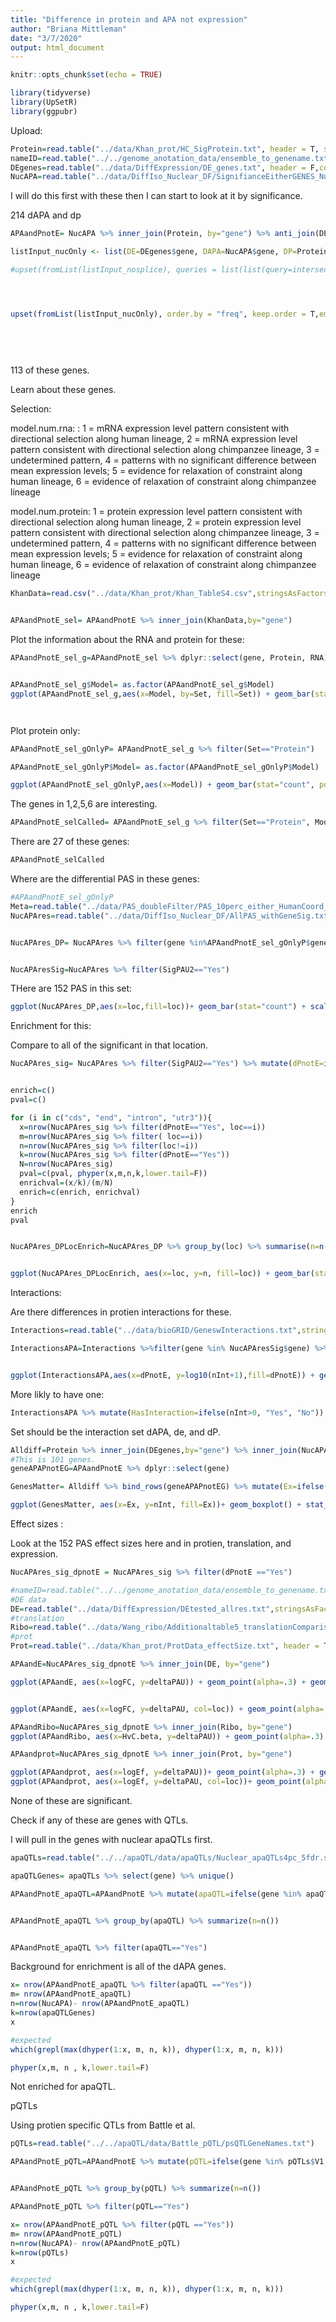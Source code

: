 ```yaml
---
title: "Difference in protein and APA not expression"
author: "Briana Mittleman"
date: "3/7/2020"
output: html_document
---
```


```r
knitr::opts_chunk$set(echo = TRUE)
```

```r
library(tidyverse)
library(UpSetR)
library(ggpubr)
```

Upload:  

```r
Protein=read.table("../data/Khan_prot/HC_SigProtein.txt", header = T, stringsAsFactors = F)%>% dplyr::rename("gene"=gene.symbol)
nameID=read.table("../../genome_anotation_data/ensemble_to_genename.txt",sep="\t", header = T, stringsAsFactors = F)
DEgenes=read.table("../data/DiffExpression/DE_genes.txt", header = F,col.names = c("Gene_stable_ID"),stringsAsFactors = F) %>% inner_join(nameID, by="Gene_stable_ID") %>% dplyr::select(Gene.name) %>% dplyr::rename("gene"=Gene.name)
NucAPA=read.table("../data/DiffIso_Nuclear_DF/SignifianceEitherGENES_Nuclear.txt",header = T,stringsAsFactors = F)
```

I will do this first with these then I can start to look at it by significance.  

214 dAPA and dp  
```r
APAandPnotE= NucAPA %>% inner_join(Protein, by="gene") %>% anti_join(DEgenes,by="gene")
```

```r
listInput_nucOnly <- list(DE=DEgenes$gene, DAPA=NucAPA$gene, DP=Protein$gene)

#upset(fromList(listInput_nosplice), queries = list(list(query=intersects, params=list("DAPA", "DT", "DP"), color="red", active=T,query.name="APA, Ribo, Protein"),list(query=intersects, params=list("DE", "DT", "DP"), color="orange", active=T, query.name="Expression,Ribo, Protein"),list(query=intersects, params=list("DAPA", "DT"), color="blue", active=T, query.name="APA,Ribo") ,list(query=intersects, params=list("DAPA", "DP"), color="purple", active=T, query.name="APA, Protein"),list(query=intersects, params=list("DAPA", "DE"), color="green", active=T, query.name="APA, Expression")), order.by = "freq", query.legend = "bottom")




upset(fromList(listInput_nucOnly), order.by = "freq", keep.order = T,empty.intersections = "on", queries = list(list(query=intersects, params=list("DAPA", "DP"), color="darkorchid4", active=T,query.name="APA, Protein")))
      
      
      
      
```



113 of these genes.  

Learn about these genes. 

Selection:  


model.num.rna: : 1 = mRNA expression level pattern consistent with directional selection along human lineage, 2 = mRNA expression level pattern consistent with directional selection along chimpanzee lineage, 3 = undetermined pattern, 4 = patterns with no significant difference between mean expression levels; 5 = evidence for relaxation of constraint along human lineage, 6 = evidence of relaxation of constraint along chimpanzee lineage

model.num.protein: 1 = protein expression level pattern consistent with directional selection along human lineage, 2 = protein expression level pattern consistent with directional selection along chimpanzee lineage, 3 = undetermined pattern, 4 = patterns with no significant difference between mean expression levels; 5 = evidence for relaxation of constraint along human lineage, 6 = evidence of relaxation of constraint along chimpanzee lineage 


```r
KhanData=read.csv("../data/Khan_prot/Khan_TableS4.csv",stringsAsFactors = F)  %>% dplyr::select(gene.symbol,contains("model") ) %>% dplyr::rename("gene"=gene.symbol, "Protein"=model.num.protein, "RNA"=model.num.rna)


APAandPnotE_sel= APAandPnotE %>% inner_join(KhanData,by="gene")
```

Plot the information about the RNA and protein for these:  

```r
APAandPnotE_sel_g=APAandPnotE_sel %>% dplyr::select(gene, Protein, RNA) %>% gather("Set", "Model", -gene)


APAandPnotE_sel_g$Model= as.factor(APAandPnotE_sel_g$Model)
ggplot(APAandPnotE_sel_g,aes(x=Model, by=Set, fill=Set)) + geom_bar(stat="count", position="dodge") + scale_fill_brewer(palette = "Dark2")




```

Plot protein only:  

```r
APAandPnotE_sel_gOnlyP= APAandPnotE_sel_g %>% filter(Set=="Protein")

APAandPnotE_sel_gOnlyP$Model= as.factor(APAandPnotE_sel_gOnlyP$Model)

ggplot(APAandPnotE_sel_gOnlyP,aes(x=Model)) + geom_bar(stat="count", position="dodge", fill="darkorchid4") + labs(y="Number of Genes", x="Protein Selection Model", title="Protein and APA differences\n no difference in Expression") + scale_x_discrete( labels=c("Selection Human","Selection Chimp","Undetermined","No mean difference","Relaxation in Chimp"))+theme(axis.text.x=element_text(angle=90, hjust=0), text= element_text(size=16)) 
```


The genes in 1,2,5,6 are interesting.  

```r
APAandPnotE_selCalled= APAandPnotE_sel_g %>% filter(Set=="Protein", Model %in% c(1,2,5,6))
```
There are 27 of these genes: 

```r
APAandPnotE_selCalled
```


Where are the differential PAS in these genes:  

```r
#APAandPnotE_sel_gOnlyP
Meta=read.table("../data/PAS_doubleFilter/PAS_10perc_either_HumanCoord_BothUsage_meta_doubleFilter.txt", header = T, stringsAsFactors = T) %>% dplyr::rename("ChimpUsage"=Chimp, "HumanUsage"=Human)
NucAPAres=read.table("../data/DiffIso_Nuclear_DF/AllPAS_withGeneSig.txt", header = T,stringsAsFactors = F) %>% inner_join(Meta, by=c("chr", "start","end", "gene"))


NucAPAres_DP= NucAPAres %>% filter(gene %in%APAandPnotE_sel_gOnlyP$gene ) %>% filter(SigPAU2=="Yes")


NucAPAresSig=NucAPAres %>% filter(SigPAU2=="Yes")
```

THere are 152 PAS in this set:


```r
ggplot(NucAPAres_DP,aes(x=loc,fill=loc))+ geom_bar(stat="count") + scale_fill_brewer(palette = "Dark2")+theme(axis.text.x=element_text(angle=90, hjust=0), text= element_text(size=16), legend.position = "false") + labs(x="", y="Number of PAS", title="Expression independent PAS locations")
```


Enrichment for this:  

Compare to all of the significant in that location. 

```r

NucAPAres_sig= NucAPAres %>% filter(SigPAU2=="Yes") %>% mutate(dPnotE=ifelse(PAS %in% NucAPAres_DP$PAS,"Yes", "No"))


enrich=c()
pval=c()

for (i in c("cds", "end", "intron", "utr3")){
  x=nrow(NucAPAres_sig %>% filter(dPnotE=="Yes", loc==i))
  m=nrow(NucAPAres_sig %>% filter( loc==i))
  n=nrow(NucAPAres_sig %>% filter(loc!=i))
  k=nrow(NucAPAres_sig %>% filter(dPnotE=="Yes"))
  N=nrow(NucAPAres_sig)
  pval=c(pval, phyper(x,m,n,k,lower.tail=F))
  enrichval=(x/k)/(m/N)
  enrich=c(enrich, enrichval)
}
enrich
pval


NucAPAres_DPLocEnrich=NucAPAres_DP %>% group_by(loc) %>% summarise(n=n()) %>% bind_cols(enrichment=enrich, pvalue=pval)


ggplot(NucAPAres_DPLocEnrich, aes(x=loc, y=n, fill=loc)) + geom_bar(stat="identity") + scale_fill_brewer(palette = "Dark2")+theme(axis.text.x=element_text(angle=90, hjust=0), text= element_text(size=16), legend.position = "false") + labs(x="", y="Number of PAS", title="Expression independent PAS locations")+ geom_text(aes(label=paste("Enrichment=",round(enrichment,2), "X", sep=""), vjust=0)) +geom_text(aes(label=paste("Pval=",round(pvalue,2), sep=""), vjust=2))
```

Interactions:


Are there differences in protien interactions for these. 
```r
Interactions=read.table("../data/bioGRID/GeneswInteractions.txt",stringsAsFactors = F, header = T)

InteractionsAPA=Interactions %>%filter(gene %in% NucAPAresSig$gene) %>% mutate(dPnotE=ifelse(gene %in% NucAPAres_DP$gene, "Yes", "No"))


ggplot(InteractionsAPA,aes(x=dPnotE, y=log10(nInt+1),fill=dPnotE)) + geom_boxplot() + stat_compare_means() + scale_fill_brewer(palette = "Dark2")+theme(axis.text.x=element_text(angle=90, hjust=0), text= element_text(size=16), legend.position = "false") + labs(x="Gene in Expression independent set", y="log10(Number of Protein Interactions)", title="Protein Interactions for Expression \nindependent dAPA genes")
```

More likly to have one:  

```r
InteractionsAPA %>% mutate(HasInteraction=ifelse(nInt>0, "Yes", "No")) %>% group_by(dPnotE, HasInteraction) %>% summarise(nWithSet=n())
```

Set should be the interaction set dAPA, de, and dP. 

```r
Alldiff=Protein %>% inner_join(DEgenes,by="gene") %>% inner_join(NucAPA, by="gene") %>% dplyr::select(gene)
#This is 101 genes.  
geneAPAPnotEG=APAandPnotE %>% dplyr::select(gene)

GenesMatter= Alldiff %>% bind_rows(geneAPAPnotEG) %>% mutate(Ex=ifelse(gene %in% geneAPAPnotEG$gene, "No", "Yes")) %>% inner_join(Interactions, by="gene")
```


```r
ggplot(GenesMatter, aes(x=Ex, y=nInt, fill=Ex))+ geom_boxplot() + stat_compare_means() + scale_fill_brewer(palette = "Dark2")+theme(axis.text.x=element_text(angle=90, hjust=0), text= element_text(size=16), legend.position = "false") + labs(x="DE gene", y="Number of protein protein interactions", title="dAPA, DP, and DE")
```


Effect sizes : 

Look at the 152 PAS effect sizes here and in protien, translation, and expression. 
```r
NucAPAres_sig_dpnotE = NucAPAres_sig %>% filter(dPnotE =="Yes")

#nameID=read.table("../../genome_anotation_data/ensemble_to_genename.txt",sep="\t", header = T, stringsAsFactors = F) %>% dplyr::select(Gene_stable_ID, Gene.name)
#DE data
DE=read.table("../data/DiffExpression/DEtested_allres.txt",stringsAsFactors = F,header = F, col.names = c("Gene_stable_ID" ,"logFC" ,"AveExpr" , "t" ,  "P.Value" ,  "adj.P.Val", "B"  )) %>% inner_join(nameID,by="Gene_stable_ID") %>% dplyr::rename('gene'=Gene.name) %>% dplyr::select(-Gene_stable_ID)
#translation
Ribo=read.table("../data/Wang_ribo/Additionaltable5_translationComparisons.txt",header = T, stringsAsFactors = F) %>% dplyr::rename("Gene_stable_ID"= ENSG) %>% inner_join(nameID,by="Gene_stable_ID") %>% dplyr::select(Gene.name, HvC.beta, HvC.pvalue, HvC.FDR) %>% dplyr::rename("gene"=Gene.name)
#prot  
Prot=read.table("../data/Khan_prot/ProtData_effectSize.txt", header = T, stringsAsFactors = F)
```


```r
APAandE=NucAPAres_sig_dpnotE %>% inner_join(DE, by="gene")

ggplot(APAandE, aes(x=logFC, y=deltaPAU)) + geom_point(alpha=.3) + geom_smooth(method="lm") +stat_cor()


ggplot(APAandE, aes(x=logFC, y=deltaPAU, col=loc)) + geom_point(alpha=.3) + geom_smooth(method="lm")  +stat_cor(label.x = 1)

APAandRibo=NucAPAres_sig_dpnotE %>% inner_join(Ribo, by="gene")
ggplot(APAandRibo, aes(x=HvC.beta, y=deltaPAU)) + geom_point(alpha=.3) + geom_smooth(method="lm") +stat_cor()

APAandprot=NucAPAres_sig_dpnotE %>% inner_join(Prot, by="gene")

ggplot(APAandprot, aes(x=logEf, y=deltaPAU))+ geom_point(alpha=.3) + geom_smooth(method="lm") +stat_cor( )
ggplot(APAandprot, aes(x=logEf, y=deltaPAU, col=loc))+ geom_point(alpha=.3) + geom_smooth(method="lm") +stat_cor( )
```
None of these are significant.  


Check if any of these are genes with QTLs.  

I will pull in the genes with nuclear apaQTLs first.  

```r
apaQTLs=read.table("../../apaQTL/data/apaQTLs/Nuclear_apaQTLs4pc_5fdr.sort.bed",col.names = c('chr','start','end', 'PASid','score', 'strand')) %>% separate(PASid, into=c("gene", "PAS", "loc"),sep=":")

apaQTLGenes= apaQTLs %>% select(gene) %>% unique()
```


```r
APAandPnotE_apaQTL=APAandPnotE %>% mutate(apaQTL=ifelse(gene %in% apaQTLGenes$gene, "Yes", "No"))


APAandPnotE_apaQTL %>% group_by(apaQTL) %>% summarize(n=n())


APAandPnotE_apaQTL %>% filter(apaQTL=="Yes")
```

Background for enrichment is all of the dAPA genes.  
```r
x= nrow(APAandPnotE_apaQTL %>% filter(apaQTL =="Yes"))
m= nrow(APAandPnotE_apaQTL)
n=nrow(NucAPA)- nrow(APAandPnotE_apaQTL)
k=nrow(apaQTLGenes)
x

#expected
which(grepl(max(dhyper(1:x, m, n, k)), dhyper(1:x, m, n, k)))

phyper(x,m, n , k,lower.tail=F)

```
Not enriched for apaQTL.

pQTLs  

Using protien specific QTLs from Battle et al. 
```r
pQTLs=read.table("../../apaQTL/data/Battle_pQTL/psQTLGeneNames.txt")

APAandPnotE_pQTL=APAandPnotE %>% mutate(pQTL=ifelse(gene %in% pQTLs$V1, "Yes", "No"))


APAandPnotE_pQTL %>% group_by(pQTL) %>% summarize(n=n())

APAandPnotE_pQTL %>% filter(pQTL=="Yes")
```


```r
x= nrow(APAandPnotE_pQTL %>% filter(pQTL =="Yes"))
m= nrow(APAandPnotE_pQTL)
n=nrow(NucAPA)- nrow(APAandPnotE_pQTL)
k=nrow(pQTLs)
x

#expected
which(grepl(max(dhyper(1:x, m, n, k)), dhyper(1:x, m, n, k)))

phyper(x,m, n , k,lower.tail=F)

```


